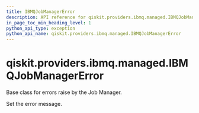 ```yaml
---
title: IBMQJobManagerError
description: API reference for qiskit.providers.ibmq.managed.IBMQJobManagerError
in_page_toc_min_heading_level: 1
python_api_type: exception
python_api_name: qiskit.providers.ibmq.managed.IBMQJobManagerError
---
```


# qiskit.providers.ibmq.managed.IBMQJobManagerError

<Class id="qiskit.providers.ibmq.managed.IBMQJobManagerError" name="IBMQJobManagerError" isDedicatedPage={true} github="https://github.com/qiskit/qiskit-ibmq-provider/tree/stable/0.19/qiskit/providers/ibmq/managed/exceptions.py" signature="IBMQJobManagerError(*message)">
  Base class for errors raise by the Job Manager.

  Set the error message.
</Class>

